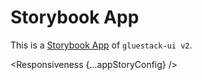 
# Storybook App

This is a [Storybook App](https://storybook-v2.gluestack.io/?path=/story/stories-accordion--accordion) of `gluestack-ui v2`.

<Responsiveness {...appStoryConfig} />
